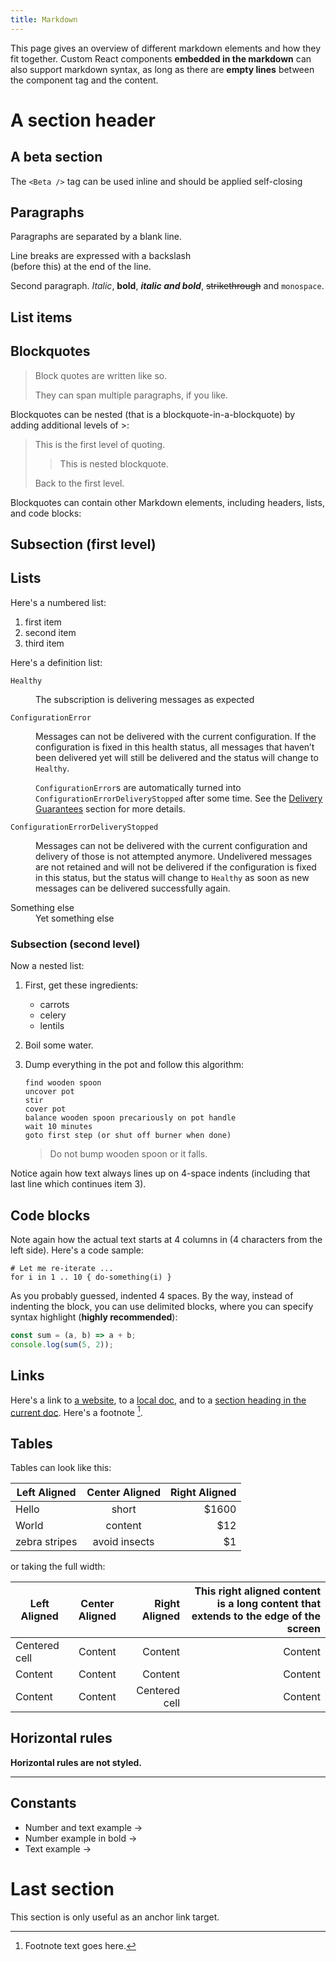 ```yaml
---
title: Markdown
---
```


<Subtitle>

This page gives an overview of different markdown elements and how they fit together.
Custom React components **embedded in the markdown** can also support markdown syntax, as long as there are **empty lines** between the component tag and the content.

</Subtitle>

# A section header

## A beta section <Beta />

The `<Beta />`  tag can be used inline <Beta /> and should be applied self-closing

## Paragraphs

Paragraphs are separated by a blank line.

Line breaks are expressed with a backslash\
(before this) at the end of the line.

Second paragraph. _Italic_, **bold**, **_italic and bold_**, ~~strikethrough~~ and `monospace`.

## List items


<ListItems />

## Blockquotes

> Block quotes are
> written like so.
>
> They can span multiple paragraphs,
> if you like.

Blockquotes can be nested (that is a blockquote-in-a-blockquote) by adding additional levels of >:

> This is the first level of quoting.
>
> > This is nested blockquote.
>
> Back to the first level.

Blockquotes can contain other Markdown elements, including headers, lists, and code blocks:


<ComplexBlockQuote />


## Subsection (first level)

## Lists

Here's a numbered list:

1.  first item
2.  second item
3.  third item

Here's a definition list:

<dl>
  <dt>

`Healthy`

  </dt>
  <dd>The subscription is delivering messages as expected</dd>
  <dt>

`ConfigurationError`

  </dt>
  <dd>

Messages can not be delivered with the current configuration. If the configuration is fixed in this health status,
all messages that haven’t been delivered yet will still be delivered and the status will change to `Healthy`.

`ConfigurationError`s are automatically turned into `ConfigurationErrorDeliveryStopped` after some time. See the [Delivery Guarantees](#last-section) section for more details.

  </dd>
  <dt>

`ConfigurationErrorDeliveryStopped`

  </dt>
  <dd>

Messages can not be delivered with the current configuration and delivery of those is not attempted anymore.
Undelivered messages are not retained and will not be delivered if the configuration is fixed in this status, but the status will change to `Healthy`
as soon as new messages can be delivered successfully again.

  </dd>
  <dt>Something else</dt>
  <dd>Yet something else</dd>
</dl>

### Subsection (second level)

Now a nested list:

1.  First, get these ingredients:

    - carrots
    - celery
    - lentils

2.  Boil some water.

3.  Dump everything in the pot and follow
    this algorithm:

        find wooden spoon
        uncover pot
        stir
        cover pot
        balance wooden spoon precariously on pot handle
        wait 10 minutes
        goto first step (or shut off burner when done)

    > Do not bump wooden spoon or it falls.

Notice again how text always lines up on 4-space indents (including
that last line which continues item 3).

## Code blocks

Note again how the actual text starts at 4 columns in (4 characters
from the left side). Here's a code sample:

    # Let me re-iterate ...
    for i in 1 .. 10 { do-something(i) }

As you probably guessed, indented 4 spaces. By the way, instead of
indenting the block, you can use delimited blocks, where you can
specify syntax highlight (**highly recommended**):

```js
const sum = (a, b) => a + b;
console.log(sum(5, 2));
```

## Links

Here's a link to [a website](https://commercetools.com), to a [local doc](/components/images), and to a [section heading in the current doc](#last-section). Here's a footnote [^1].

[^1]: Footnote text goes here.

## Tables

Tables can look like this:

| Left Aligned  | Center Aligned | Right Aligned |
| ------------- | :------------: | ------------: |
| Hello         |     short      |         $1600 |
| World         |    content     |           $12 |
| zebra stripes | avoid insects  |            $1 |

or taking the full width:

| Left Aligned  | Center Aligned | Right Aligned | This right aligned content is a long content that extends to the edge of the screen |
| ------------- | :------------: | ------------: | ----------------------------------------------------------------------------------: |
| Centered cell |    Content     |       Content |                                                                             Content |
| Content       |    Content     |       Content |                                                                             Content |
| Content       |    Content     |  Centered cell |                                                                             Content |

## Horizontal rules

**Horizontal rules are not styled.**

---

## Constants

* Number and text example -> <Constant type="limits" name="jsonSize"/>
* Number example in bold -> **<Constant type="limits" name="slugLength"/>**
* Text example -> <Constant type="limits" name="slugPattern"/>

# Last section

This section is only useful as an anchor link target.
